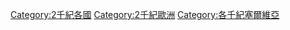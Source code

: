 [[Category:2千紀各國|Category:2千紀各國]]
[[Category:2千紀歐洲|Category:2千紀歐洲]]
[[Category:各千紀塞爾維亞|Category:各千紀塞爾維亞]]